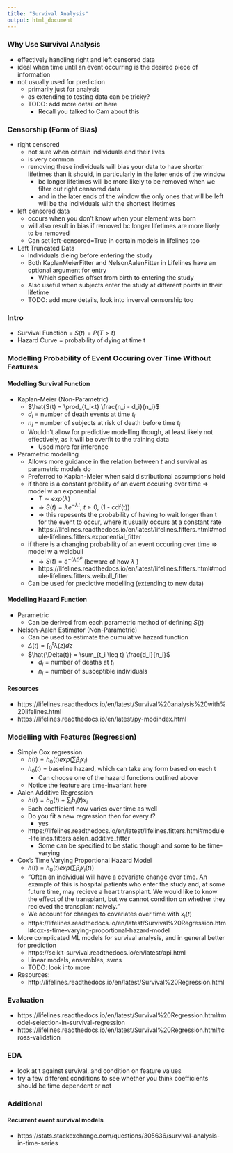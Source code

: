 ```yaml
---
title: "Survival Analysis"
output: html_document
---
```



### Why Use Survival Analysis
- effectively handling right and left censored data
- ideal when time until an event occurring is the desired piece of information
- not usually used for prediction
    - primarily just for analysis
    - as extending to testing data can be tricky?
    - TODO: add more detail on here
        - Recall you talked to Cam about this


### Censorship (Form of Bias)
- right censored 
    - not sure when certain individuals end their lives
    - is very common
    - removing these individuals will bias your data to have shorter lifetimes than it should, in particularly in the later ends of the window
        - bc longer lifetimes will be more likely to be removed when we filter out right censored data
        - and in the later ends of the window the only ones that will be left will be the individuals with the shortest lifetimes
- left censored data
    - occurs when you don't know when your element was born
    - will also result in bias if removed bc longer lifetimes are more likely to be removed
    - Can set left-censored=True in certain models in lifelines too
- Left Truncated Data
    - Individuals dieing before entering the study
    - Both KaplanMeierFitter and NelsonAalenFitter in Lifelines have an optional argument for entry
        - Which specifies offset from birth to entering the study
    - Also useful when subjects enter the study at different points in their lifetime
    - TODO: add more details, look into inverval censorship too
     
### Intro
- Survival Function = $S(t) = P(T>t)$
- Hazard Curve = probability of dying at time t

### Modelling Probability of Event Occuring over Time Without Features

#### Modelling Survival Function
- Kaplan-Meier (Non-Parametric)
    - $\hat{S(t) = \prod_{t_i<t} \frac{n_i - d_i}{n_i}$
    - $d_i$ = number of death events at time $t_i$
    - $n_i$ = number of subjects at risk of death before time $t_i$
    - Wouldn't allow for predictive modelling though, at least likely not effectively, as it will be overfit to the training data
        - Used more for inference
- Parametric modelling
    - Allows more guidance in the relation between $t$ and survival as parametric models do
    - Preferred to Kaplan-Meier when said distributional assumptions hold
    - if there is a constant probility of an event occuring over time => model w an exponential
        - $T \sim exp(\lambda)$
        - => $S(t) = \lambda e^{- \lambda t}$, $t \geq 0$, (1 - cdf(t))
        - => this repesents the probability of having to wait longer than t for the event to occur, where it usually occurs at a constant rate
        - https://lifelines.readthedocs.io/en/latest/lifelines.fitters.html#module-lifelines.fitters.exponential_fitter
    - if there is a changing probability of an event occuring over time => model w a weidbull
        - => $S(t) = e^{- (\lambda t)^{\rho}}$ (beware of how $\lambda$ )
        - https://lifelines.readthedocs.io/en/latest/lifelines.fitters.html#module-lifelines.fitters.weibull_fitter
    - Can be used for predictive modelling (extending to new data)
        
#### Modelling Hazard Function
- Parametric
    - Can be derived from each parametric method of defining $S(t)$
- Nelson-Aalen Estimator (Non-Parametric)
    - Can be used to estimate the cumulative hazard function
    - $\Delta(t) = \int^t_0 \lambda(z)dz$
    - $\hat{\Delta(t)} = \sum_{t_i \leq t} \frac{d_i}{n_i}$
        - $d_i$ = number of deaths at $t_i$
        - $n_i$ = number of susceptible individuals 

#### Resources
- https://lifelines.readthedocs.io/en/latest/Survival%20analysis%20with%20lifelines.html
- https://lifelines.readthedocs.io/en/latest/py-modindex.html

### Modelling with Features (Regression)
- Simple Cox regression
    - $h(t) = h_0(t)exp(\sum \beta_i x_i)$
    - $h_0(t)$ = baseline hazard, which can take any form based on each t
        - Can choose one of the hazard functions outlined above
    - Notice the feature are time-invariant here
- Aalen Additive Regression
    - $h(t) = b_0(t) + \sum_i b_i(t) x_i$
    - Each coefficient now varies over time as well
    - Do you fit a new regression then for every $t$?
        - yes
    - https://lifelines.readthedocs.io/en/latest/lifelines.fitters.html#module-lifelines.fitters.aalen_additive_fitter
        - Some can be specified to be static though and some to be time-varying
- Cox's Time Varying Proportional Hazard Model
    - $h(t) = h_0(t)exp(\sum \beta_i x_i(t))$
    - "Often an individual will have a covariate change over time. An example of this is hospital patients who enter the study and, at some future time, may recieve a heart transplant. We would like to know the effect of the transplant, but we cannot condition on whether they recieved the transplant naively."
    - We account for changes to covariates over time with $x_i(t)$
    - https://lifelines.readthedocs.io/en/latest/Survival%20Regression.html#cox-s-time-varying-proportional-hazard-model
- More complicated ML models for survival analysis, and in general better for prediction
    - https://scikit-survival.readthedocs.io/en/latest/api.html
    - Linear models, ensembles, svms
    - TODO: look into more
- Resources:
    - http://lifelines.readthedocs.io/en/latest/Survival%20Regression.html

### Evaluation
- https://lifelines.readthedocs.io/en/latest/Survival%20Regression.html#model-selection-in-survival-regression
- https://lifelines.readthedocs.io/en/latest/Survival%20Regression.html#cross-validation

### EDA
- look at t against survival, and condition on feature values
- try a few different conditions to see whether you think coefficients should be time dependent or not

### Additional

#### Recurrent event survival models
- https://stats.stackexchange.com/questions/305636/survival-analysis-in-time-series